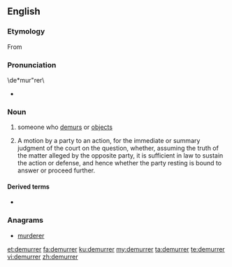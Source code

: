==English==

===Etymology===
From {{etyl|xno|en}}

===Pronunciation===
{{rfp|IPA?|lang=en}}
\de*mur"rer\
* {{rhymes|ɜːrə(r)|lang=en}}

===Noun===
{{en-noun}}

# someone who [[demur]]s or [[object]]s
# {{context|legal|lang=en}} A motion by a party to an action, for the immediate or summary judgment of the court on the question, whether, assuming the truth of the matter alleged by the opposite party, it is sufficient in law to sustain the action or defense, and hence whether the party resting is bound to answer or proceed further.

====Derived terms====
* {{l|en|demurrer to evidence}}

===Anagrams===
* [[murderer#English|murderer]]

[[et:demurrer]]
[[fa:demurrer]]
[[ku:demurrer]]
[[my:demurrer]]
[[ta:demurrer]]
[[te:demurrer]]
[[vi:demurrer]]
[[zh:demurrer]]